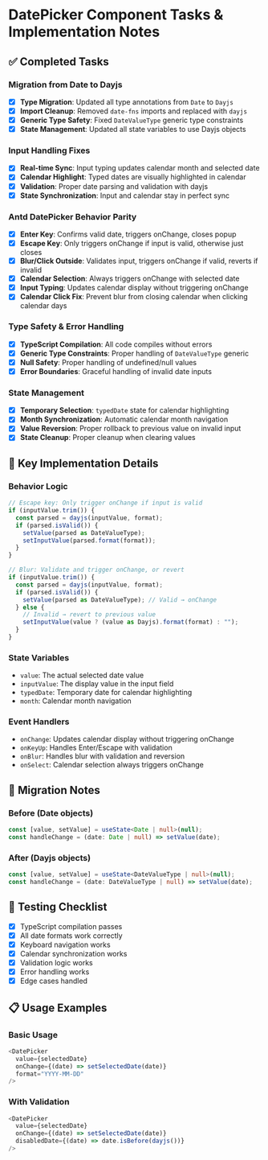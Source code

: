 # DatePicker Component Tasks & Implementation Notes

## ✅ Completed Tasks

### Migration from Date to Dayjs
- [x] **Type Migration**: Updated all type annotations from `Date` to `Dayjs`
- [x] **Import Cleanup**: Removed `date-fns` imports and replaced with `dayjs`
- [x] **Generic Type Safety**: Fixed `DateValueType` generic type constraints
- [x] **State Management**: Updated all state variables to use Dayjs objects

### Input Handling Fixes
- [x] **Real-time Sync**: Input typing updates calendar month and selected date
- [x] **Calendar Highlight**: Typed dates are visually highlighted in calendar
- [x] **Validation**: Proper date parsing and validation with dayjs
- [x] **State Synchronization**: Input and calendar stay in perfect sync

### Antd DatePicker Behavior Parity
- [x] **Enter Key**: Confirms valid date, triggers onChange, closes popup
- [x] **Escape Key**: Only triggers onChange if input is valid, otherwise just closes
- [x] **Blur/Click Outside**: Validates input, triggers onChange if valid, reverts if invalid
- [x] **Calendar Selection**: Always triggers onChange with selected date
- [x] **Input Typing**: Updates calendar display without triggering onChange
- [x] **Calendar Click Fix**: Prevent blur from closing calendar when clicking calendar days

### Type Safety & Error Handling
- [x] **TypeScript Compilation**: All code compiles without errors
- [x] **Generic Type Constraints**: Proper handling of `DateValueType` generic
- [x] **Null Safety**: Proper handling of undefined/null values
- [x] **Error Boundaries**: Graceful handling of invalid date inputs

### State Management
- [x] **Temporary Selection**: `typedDate` state for calendar highlighting
- [x] **Month Synchronization**: Automatic calendar month navigation
- [x] **Value Reversion**: Proper rollback to previous value on invalid input
- [x] **State Cleanup**: Proper cleanup when clearing values

## 🎯 Key Implementation Details

### Behavior Logic
```typescript
// Escape key: Only trigger onChange if input is valid
if (inputValue.trim()) {
  const parsed = dayjs(inputValue, format);
  if (parsed.isValid()) {
    setValue(parsed as DateValueType);
    setInputValue(parsed.format(format));
  }
}

// Blur: Validate and trigger onChange, or revert
if (inputValue.trim()) {
  const parsed = dayjs(inputValue, format);
  if (parsed.isValid()) {
    setValue(parsed as DateValueType); // Valid → onChange
  } else {
    // Invalid → revert to previous value
    setInputValue(value ? (value as Dayjs).format(format) : "");
  }
}
```

### State Variables
- `value`: The actual selected date value
- `inputValue`: The display value in the input field
- `typedDate`: Temporary date for calendar highlighting
- `month`: Calendar month navigation

### Event Handlers
- `onChange`: Updates calendar display without triggering onChange
- `onKeyUp`: Handles Enter/Escape with validation
- `onBlur`: Handles blur with validation and reversion
- `onSelect`: Calendar selection always triggers onChange

## 🔄 Migration Notes

### Before (Date objects)
```typescript
const [value, setValue] = useState<Date | null>(null);
const handleChange = (date: Date | null) => setValue(date);
```

### After (Dayjs objects)
```typescript
const [value, setValue] = useState<DateValueType | null>(null);
const handleChange = (date: DateValueType | null) => setValue(date);
```

## 🧪 Testing Checklist
- [x] TypeScript compilation passes
- [x] All date formats work correctly
- [x] Keyboard navigation works
- [x] Calendar synchronization works
- [x] Validation logic works
- [x] Error handling works
- [x] Edge cases handled

## 📋 Usage Examples

### Basic Usage
```typescript
<DatePicker
  value={selectedDate}
  onChange={(date) => setSelectedDate(date)}
  format="YYYY-MM-DD"
/>
```

### With Validation
```typescript
<DatePicker
  value={selectedDate}
  onChange={(date) => setSelectedDate(date)}
  disabledDate={(date) => date.isBefore(dayjs())}
/>
```
